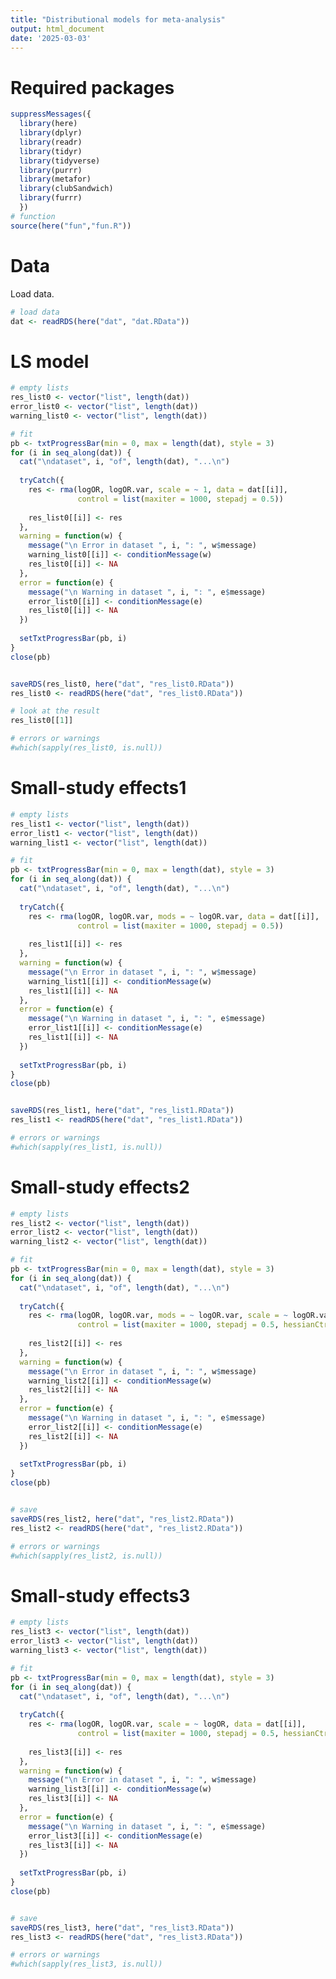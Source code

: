 ```yaml
---
title: "Distributional models for meta-analysis"
output: html_document
date: '2025-03-03'
---
```


# Required packages

```r
suppressMessages({
  library(here)
  library(dplyr)
  library(readr)
  library(tidyr) 
  library(tidyverse)
  library(purrr)
  library(metafor)
  library(clubSandwich)
  library(furrr)
  }) 
# function
source(here("fun","fun.R"))
```

# Data

Load data.

```r
# load data
dat <- readRDS(here("dat", "dat.RData"))
```

# LS model

```r
# empty lists
res_list0 <- vector("list", length(dat))  
error_list0 <- vector("list", length(dat))  
warning_list0 <- vector("list", length(dat)) 

# fit
pb <- txtProgressBar(min = 0, max = length(dat), style = 3)
for (i in seq_along(dat)) {
  cat("\ndataset", i, "of", length(dat), "...\n") 
  
  tryCatch({
    res <- rma(logOR, logOR.var, scale = ~ 1, data = dat[[i]], 
               control = list(maxiter = 1000, stepadj = 0.5))
    
    res_list0[[i]] <- res
  },
  warning = function(w) {
    message("\n Error in dataset ", i, ": ", w$message)
    warning_list0[[i]] <- conditionMessage(w)  
    res_list0[[i]] <- NA  
  },
  error = function(e) {
    message("\n Warning in dataset ", i, ": ", e$message)
    error_list0[[i]] <- conditionMessage(e)  
    res_list0[[i]] <- NA 
  })
  
  setTxtProgressBar(pb, i)
}
close(pb)


saveRDS(res_list0, here("dat", "res_list0.RData"))
res_list0 <- readRDS(here("dat", "res_list0.RData"))

# look at the result
res_list0[[1]]

# errors or warnings
#which(sapply(res_list0, is.null))
```



# Small-study effects1

```r
# empty lists
res_list1 <- vector("list", length(dat))  
error_list1 <- vector("list", length(dat))  
warning_list1 <- vector("list", length(dat)) 

# fit
pb <- txtProgressBar(min = 0, max = length(dat), style = 3)
for (i in seq_along(dat)) {
  cat("\ndataset", i, "of", length(dat), "...\n") 
  
  tryCatch({
    res <- rma(logOR, logOR.var, mods = ~ logOR.var, data = dat[[i]], 
               control = list(maxiter = 1000, stepadj = 0.5))
    
    res_list1[[i]] <- res
  },
  warning = function(w) {
    message("\n Error in dataset ", i, ": ", w$message)
    warning_list1[[i]] <- conditionMessage(w)  
    res_list1[[i]] <- NA  
  },
  error = function(e) {
    message("\n Warning in dataset ", i, ": ", e$message)
    error_list1[[i]] <- conditionMessage(e)  
    res_list1[[i]] <- NA 
  })
  
  setTxtProgressBar(pb, i)
}
close(pb)


saveRDS(res_list1, here("dat", "res_list1.RData"))
res_list1 <- readRDS(here("dat", "res_list1.RData"))

# errors or warnings
#which(sapply(res_list1, is.null))
```


# Small-study effects2

```r
# empty lists
res_list2 <- vector("list", length(dat))  
error_list2 <- vector("list", length(dat))  
warning_list2 <- vector("list", length(dat)) 

# fit
pb <- txtProgressBar(min = 0, max = length(dat), style = 3)
for (i in seq_along(dat)) {
  cat("\ndataset", i, "of", length(dat), "...\n") 
  
  tryCatch({
    res <- rma(logOR, logOR.var, mods = ~ logOR.var, scale = ~ logOR.var, data = dat[[i]], 
               control = list(maxiter = 1000, stepadj = 0.5, hessianCtrl=list(r=8)))
    
    res_list2[[i]] <- res
  },
  warning = function(w) {
    message("\n Error in dataset ", i, ": ", w$message)
    warning_list2[[i]] <- conditionMessage(w)  
    res_list2[[i]] <- NA  
  },
  error = function(e) {
    message("\n Warning in dataset ", i, ": ", e$message)
    error_list2[[i]] <- conditionMessage(e)  
    res_list2[[i]] <- NA 
  })
  
  setTxtProgressBar(pb, i)
}
close(pb)


# save
saveRDS(res_list2, here("dat", "res_list2.RData"))
res_list2 <- readRDS(here("dat", "res_list2.RData"))

# errors or warnings
#which(sapply(res_list2, is.null))
```


# Small-study effects3

```r
# empty lists
res_list3 <- vector("list", length(dat))  
error_list3 <- vector("list", length(dat))  
warning_list3 <- vector("list", length(dat)) 

# fit
pb <- txtProgressBar(min = 0, max = length(dat), style = 3)
for (i in seq_along(dat)) {
  cat("\ndataset", i, "of", length(dat), "...\n") 
  
  tryCatch({
    res <- rma(logOR, logOR.var, scale = ~ logOR, data = dat[[i]], 
               control = list(maxiter = 1000, stepadj = 0.5, hessianCtrl=list(r=8)))
    
    res_list3[[i]] <- res
  },
  warning = function(w) {
    message("\n Error in dataset ", i, ": ", w$message)
    warning_list3[[i]] <- conditionMessage(w)  
    res_list3[[i]] <- NA  
  },
  error = function(e) {
    message("\n Warning in dataset ", i, ": ", e$message)
    error_list3[[i]] <- conditionMessage(e)  
    res_list3[[i]] <- NA 
  })
  
  setTxtProgressBar(pb, i)
}
close(pb)


# save
saveRDS(res_list3, here("dat", "res_list3.RData"))
res_list3 <- readRDS(here("dat", "res_list3.RData"))

# errors or warnings
#which(sapply(res_list3, is.null))
```
